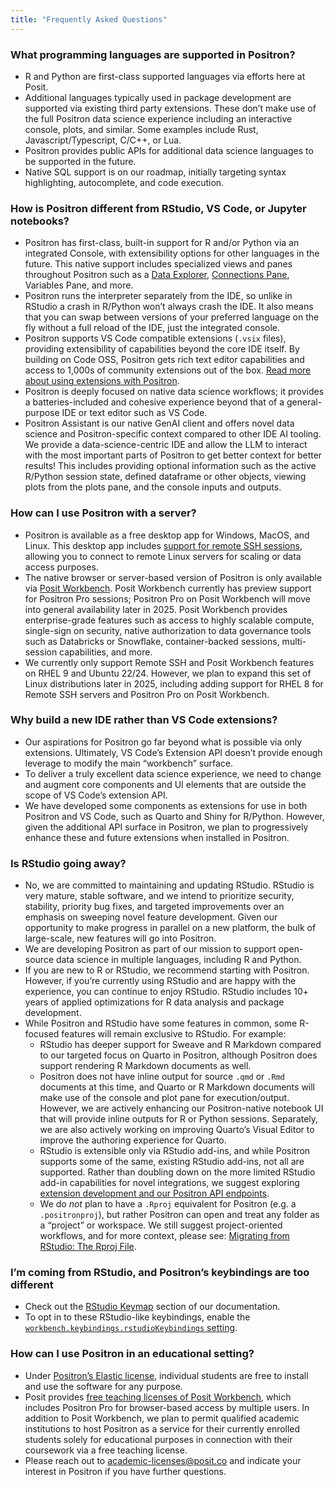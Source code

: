 ```yaml
---
title: "Frequently Asked Questions"
---
```

<!-- vale Posit.Contractions = NO -->

### What programming languages are supported in Positron?

* R and Python are first-class supported languages via efforts here at Posit.
* Additional languages typically used in package development are supported via existing third party extensions. These don't make use of the full Positron data science experience including an interactive console, plots, and similar. Some examples include Rust, Javascript/Typescript, C/C++, or Lua.
* Positron provides public APIs for additional data science languages to be supported in the future. 
* Native SQL support is on our roadmap, initially targeting syntax highlighting, autocomplete, and code execution.

### How is Positron different from RStudio, VS Code, or Jupyter notebooks?

* Positron has first-class, built-in support for R and/or Python via an integrated Console, with extensibility options for other languages in the future. This native support includes specialized views and panes throughout Positron such as a [Data Explorer](/data-explorer.qmd), [Connections Pane](connections-pane.qmd), Variables Pane, and more.
* Positron runs the interpreter separately from the IDE, so unlike in RStudio a crash in R/Python won't always crash the IDE. It also means that you can swap between versions of your preferred language on the fly without a full reload of the IDE, just the integrated console.
* Positron supports VS Code compatible extensions (`.vsix` files), providing extensibility of capabilities beyond the core IDE itself. By building on Code OSS, Positron gets rich text editor capabilities and access to 1,000s of community extensions out of the box. [Read more about using extensions with Positron](/extensions.qmd).
* Positron is deeply focused on native data science workflows; it provides a batteries-included and cohesive experience beyond that of a general-purpose IDE or text editor such as VS Code. 
* Positron Assistant is our native GenAI client and offers novel data science and Positron-specific context compared to other IDE AI tooling. We provide a data-science-centric IDE and allow the LLM to interact with the most important parts of Positron to get better context for better results! This includes providing optional information such as the active R/Python session state, defined dataframe or other objects, viewing plots from the plots pane, and the console inputs and outputs.   

### How can I use Positron with a server?

* Positron is available as a free desktop app for Windows, MacOS, and Linux. This desktop app includes [support for remote SSH sessions](remote-ssh.qmd), allowing you to connect to remote Linux servers for scaling or data access purposes.  
* The native browser or server-based version of Positron is only available via [Posit Workbench](https://posit.co/products/enterprise/workbench/). Posit Workbench currently has preview support for Positron Pro sessions; Positron Pro on Posit Workbench will move into general availability later in 2025. Posit Workbench provides enterprise-grade features such as access to highly scalable compute, single-sign on security, native authorization to data governance tools such as Databricks or Snowflake, container-backed sessions, multi-session capabilities, and more.
* We currently only support Remote SSH and Posit Workbench features on RHEL 9 and Ubuntu 22/24. However, we plan to expand this set of Linux distributions later in 2025, including adding support for RHEL 8 for Remote SSH servers and Positron Pro on Posit Workbench.

### Why build a new IDE rather than VS Code extensions?

* Our aspirations for Positron go far beyond what is possible via only extensions. Ultimately, VS Code's Extension API doesn't provide enough leverage to modify the main "workbench" surface.
* To deliver a truly excellent data science experience, we need to change and augment core components and UI elements that are outside the scope of VS Code's extension API.  
* We have developed some components as extensions for use in both Positron and VS Code, such as Quarto and Shiny for R/Python. However, given the additional API surface in Positron, we plan to progressively enhance these and future extensions when installed in Positron.

### Is RStudio going away?

* No, we are committed to maintaining and updating RStudio. RStudio is very mature, stable software, and we intend to prioritize security, stability, priority bug fixes, and targeted improvements over an emphasis on sweeping novel feature development. Given our opportunity to make progress in parallel on a new platform, the bulk of large-scale, new features will go into Positron.  
* We are developing Positron as part of our mission to support open-source data science in multiple languages, including R and Python.    
* If you are new to R or RStudio, we recommend starting with Positron. However, if you're currently using RStudio and are happy with the experience, you can continue to enjoy RStudio. RStudio includes 10+ years of applied optimizations for R data analysis and package development.  
* While Positron and RStudio have some features in common, some R-focused features will remain exclusive to RStudio. For example:  
  * RStudio has deeper support for Sweave and R Markdown compared to our targeted focus on Quarto in Positron, although Positron does support rendering R Markdown documents as well.    
  * Positron does not have inline output for source `.qmd` or `.Rmd` documents at this time, and Quarto or R Markdown documents will make use of the console and plot pane for execution/output. However, we are actively enhancing our Positron-native notebook UI that will provide inline outputs for R or Python sessions. Separately, we are also actively working on improving Quarto's Visual Editor to improve the authoring experience for Quarto. 
  * RStudio is extensible only via RStudio add-ins, and while Positron supports some of the same, existing RStudio add-ins, not all are supported. Rather than doubling down on the more limited RStudio add-in capabilities for novel integrations, we suggest exploring [extension development and our Positron API endpoints](extension-development.qmd).    
  * We do _not_ plan to have a `.Rproj` equivalent for Positron (e.g. a `.positronproj`), but rather Positron can open and treat any folder as a "project" or workspace. We still suggest project-oriented workflows, and for more context, please see: [Migrating from RStudio: The Rproj File](rstudio-rproj-file.qmd).    

### I'm coming from RStudio, and Positron's keybindings are too different

* Check out the [RStudio Keymap](keyboard-shortcuts.qmd#rstudio-keymap) section of our documentation.
* To opt in to these RStudio-like keybindings, enable the [`workbench.keybindings.rstudioKeybindings` setting](positron://settings/workbench.keybindings.rstudioKeybindings).

### How can I use Positron in an educational setting?

* Under [Positron's Elastic license](https://positron.posit.co/licensing.html), individual students are free to install and use the software for any purpose.  
* Posit provides [free teaching licenses of Posit Workbench](https://posit.co/pricing/academic/), which includes Positron Pro for browser-based access by multiple users. In addition to Posit Workbench, we plan to permit qualified academic institutions to host Positron as a service for their currently enrolled students solely for educational purposes in connection with their coursework via a free teaching license. 
* Please reach out to [academic-licenses@posit.co](mailto:academic-licenses@posit.co) and indicate your interest in Positron if you have further questions.  
